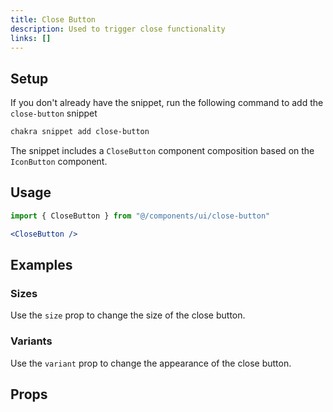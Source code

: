 ```yaml
---
title: Close Button
description: Used to trigger close functionality
links: []
---
```


<ExampleTabs name="close-button-basic" />

## Setup

If you don't already have the snippet, run the following command to add the
`close-button` snippet

```sh
chakra snippet add close-button
```

The snippet includes a `CloseButton` component composition based on the
`IconButton` component.

## Usage

```jsx
import { CloseButton } from "@/components/ui/close-button"
```

```jsx
<CloseButton />
```

## Examples

### Sizes

Use the `size` prop to change the size of the close button.

<ExampleTabs name="close-button-with-sizes" />

### Variants

Use the `variant` prop to change the appearance of the close button.

<ExampleTabs name="close-button-with-variants" />

## Props

<PropTable component="Button" part="Button" />
